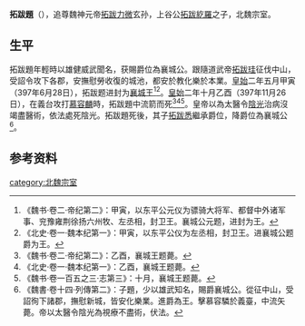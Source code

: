 '''拓跋題'''（{{bd|?||397年|11月26日|catIdx=t}}），追尊魏神元帝[[拓跋力微|拓跋力微]]玄孙，上谷公[[拓跋紇羅|拓跋紇羅]]之子，北魏宗室。

==生平==
拓跋題年輕時以雄健威武聞名，获賜爵位為襄城公。跟隨道武帝[[拓跋珪|拓跋珪]]征伐中山，受詔令攻下各郡，安撫慰勞收復的城池，都安於教化樂於本業。[[皇始_(北魏)|皇始]]二年五月甲寅（397年6月28日），拓跋题进封为[[襄城王|襄城王]]<ref>《魏书·卷二·帝纪第二》：甲寅，以东平公元仪为骠骑大将军、都督中外诸军事、兖豫雍荆徐扬六州牧、左丞相，封卫王。襄城公元题，进封为王。</ref><ref>《北史·卷一·魏本纪第一》：甲寅，以东平公仪为左丞相，封卫王。进襄城公题爵为王。</ref>。[[皇始_(北魏)|皇始]]二年十月乙酉（397年11月26日），在義台攻打[[慕容麟|慕容麟]]時，拓跋題中流箭而死<ref>《魏书·卷二·帝纪第二》：乙酉，襄城王题薨。</ref><ref>《北史·卷一·魏本纪第一》：乙酉，襄城王题薨。</ref><ref>《魏书·卷一百五之三·志第三》：十月，襄城王题薨。</ref>。皇帝以為太醫令[[陰光|陰光]]治病沒竭盡醫術，依法處死陰光。拓跋題死後，其子[[拓跋悉|拓跋悉]]繼承爵位，降爵位為襄城公<ref>《魏書·卷十四·列傳第二》：子題，少以雄武知名，賜爵襄城公。從征中山，受詔徇下諸郡，撫慰新城，皆安化樂業。進爵為王。擊慕容驎於義臺，中流矢薨。帝以太醫令陰光為視療不盡術，伏法。</ref>。

==参考资料==
{{reflist}}

[[category:北魏宗室|category:北魏宗室]]